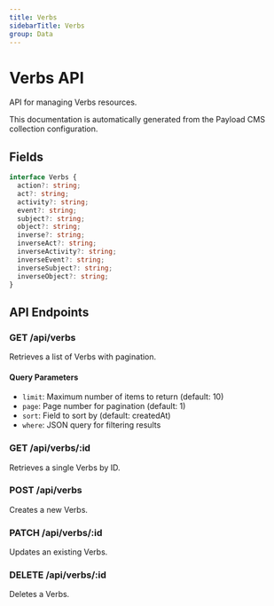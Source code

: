 ```yaml
---
title: Verbs
sidebarTitle: Verbs
group: Data
---
```



# Verbs API

API for managing Verbs resources.

<Callout type="info">
  This documentation is automatically generated from the Payload CMS collection configuration.
</Callout>


## Fields

```typescript
interface Verbs {
  action?: string;
  act?: string;
  activity?: string;
  event?: string;
  subject?: string;
  object?: string;
  inverse?: string;
  inverseAct?: string;
  inverseActivity?: string;
  inverseEvent?: string;
  inverseSubject?: string;
  inverseObject?: string;
}
```




## API Endpoints

### GET /api/verbs
Retrieves a list of Verbs with pagination.

#### Query Parameters
- `limit`: Maximum number of items to return (default: 10)
- `page`: Page number for pagination (default: 1)
- `sort`: Field to sort by (default: createdAt)
- `where`: JSON query for filtering results

### GET /api/verbs/:id
Retrieves a single Verbs by ID.

### POST /api/verbs
Creates a new Verbs.

### PATCH /api/verbs/:id
Updates an existing Verbs.

### DELETE /api/verbs/:id
Deletes a Verbs.

